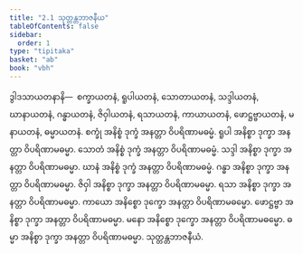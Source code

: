 ```yaml
---
title: "2.1 သုတ္တန္တဘာဇနီယ"
tableOfContents: false
sidebar:
  order: 1
type: "tipitaka"
basket: "ab"
book: "vbh"
---
```



<DynamicBreadcrumb />

<Division number="154" book="vbh" e="ch" v="30" p="69">

<Paragraph number="539" book="vbh">
ဒွါဒသာယတနာနိ—  စက္ခာယတနံ, ရူပါယတနံ, သောတာယတနံ, သဒ္ဒါယတနံ, ဃာနာယတနံ, ဂန္ဓာယတနံ, ဇိဝှါယတနံ, ရသာယတနံ, ကာယာယတနံ, ဖောဋ္ဌဗ္ဗာယတနံ, မနာယတနံ, ဓမ္မာယတနံ.
</Paragraph>

<Paragraph number="540" book="vbh">
စက္ခုံ အနိစ္စံ ဒုက္ခံ အနတ္တာ ဝိပရိဏာမဓမ္မံ. ရူပါ အနိစ္စာ ဒုက္ခာ အနတ္တာ ဝိပရိဏာမဓမ္မာ. သောတံ အနိစ္စံ ဒုက္ခံ အနတ္တာ ဝိပရိဏာမဓမ္မံ. သဒ္ဒါ အနိစ္စာ ဒုက္ခာ အနတ္တာ ဝိပရိဏာမဓမ္မာ. ဃာနံ အနိစ္စံ ဒုက္ခံ အနတ္တာ ဝိပရိဏာမဓမ္မံ. ဂန္ဓာ အနိစ္စာ ဒုက္ခာ အနတ္တာ ဝိပရိဏာမဓမ္မာ. ဇိဝှါ အနိစ္စာ ဒုက္ခာ အနတ္တာ ဝိပရိဏာမဓမ္မာ. ရသာ အနိစ္စာ ဒုက္ခာ အနတ္တာ ဝိပရိဏာမဓမ္မာ. ကာယော အနိစ္စော ဒုက္ခော အနတ္တာ ဝိပရိဏာမဓမ္မော. ဖောဋ္ဌဗ္ဗာ အနိစ္စာ ဒုက္ခာ အနတ္တာ ဝိပရိဏာမဓမ္မာ. မနော အနိစ္စော ဒုက္ခော အနတ္တာ ဝိပရိဏာမဓမ္မော. ဓမ္မာ အနိစ္စာ ဒုက္ခာ အနတ္တာ ဝိပရိဏာမဓမ္မာ.

</Paragraph>
</Division>

<Paragraph number="541" type="center" book="vbh">
သုတ္တန္တဘာဇနီယံ.
</Paragraph>